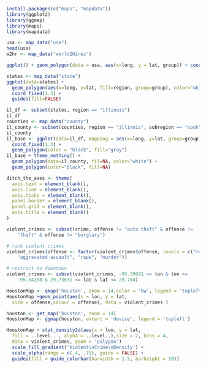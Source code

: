 ```r
install.packages(c("maps", "mapdata"))
library(ggplot2)
library(ggmap)
library(maps)
library(mapdata)
```

```r
usa <- map_data("usa")
head(usa)
w2hr <- map_data("world2Hires")
```

```r
ggplot() + geom_polygon(data = usa, aes(x=long, y = lat, group)) + coord_fixed(1.3)
```


```r
states <- map_data("state")
ggplot(data=states) + 
  geom_polygon(aes(x=long, y=lat, fill=region, group=group), color="white") +
  coord_fixed(1.3) +
  guides(fill=FALSE)
```

```r
il_df <- subset(states, region == "illinois")
il_df
counties <- map_data("county")
il_county <- subset(counties, region == "illinois", subregion == "cook")
il_county
il_base <- ggplot(data=il_df, mapping = aes(x=long, y=lat, group=group)) +
  coord_fixed(1.3) + 
  geom_polygon(color = "black", fill="gray")
il_base + theme_nothing() +
  geom_polygon(data=il_county, fil=NA, color="white") +
  geom_polygon(color="black", fill=NA) 
```

```r
ditch_the_axes <- theme(
  axis.text = element_blank(),
  axis.line = element_blank(),
  axis.ticks = element_blank(),
  panel.border = element_blank(),
  panel.grid = element_blank(),
  axis.title = element_blank()
)
```



```r
violent_crimes <- subset(crime, offense != "auto theft" & offense != 
    "theft" & offense != "burglary")

# rank violent crimes
violent_crimes$offense <- factor(violent_crimes$offense, levels = c("robbery", 
    "aggravated assault", "rape", "murder"))

# restrict to downtown
violent_crimes <- subset(violent_crimes, -95.39681 <= lon & lon <= 
    -95.34188 & 29.73631 <= lat & lat <= 29.784)
```

```r
HoustonMap <- qmap('houston', zoom = 14,color = 'bw', legend = 'topleft')
HoustonMap +geom_point(aes(x = lon, y = lat, 
  size = offense,colour = offense), data = violent_crimes )
```

```r
houston <- get_map('houston', zoom = 14) 
HoustonMap <- ggmap(houston, extent = 'device', legend = 'topleft')

HoustonMap + stat_density2d(aes(x = lon, y = lat, 
  fill = ..level.. , alpha = ..level..),size = 2, bins = 4, 
  data = violent_crimes, geom = 'polygon') 
  scale_fill_gradient('Violent\nCrime\nDensity') +
  scale_alpha(range = c(.4, .75), guide = FALSE) +
  guides(fill = guide_colorbar(barwidth = 1.5, barheight = 10))
```



